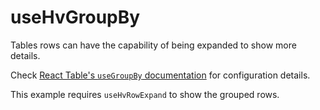 

<Meta
  of={TableHooksStories}
  title="Visualizations/Table/Table Hooks/useHvGroupBy"
/>

# useHvGroupBy

Tables rows can have the capability of being expanded to show more details.

Check [React Table's `useGroupBy` documentation](https://react-table-v7-docs.netlify.app/docs/api/useGroupBy) for configuration details.

This example requires `useHvRowExpand` to show the grouped rows.

<Canvas of={TableHooksStories.UseHvGroupByStory} />
